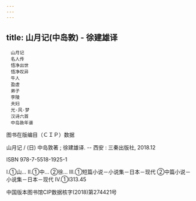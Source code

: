 ```yaml
---
---
---
```

title: 山月记(中岛敦) - 徐建雄译
---


```
　山月记
　名人传
　悟净出世
　悟净叹异
　牛人
　盈虚
　弟子
　李陵
　夫妇
　光·风·梦
　汉诗六首
　中岛敦年谱
```




图书在版编目（ＣＩＰ）数据

山月记 / (日) 中岛敦著 ; 徐建雄译. -- 西安 : 三秦出版社, 2018.12

ISBN 978-7-5518-1925-1

Ⅰ.①山… Ⅱ.①中… ②徐… Ⅲ.①短篇小说－小说集－日本－现代 ②中篇小说－小说集－日本－现代 Ⅳ.①I313.45

中国版本图书馆CIP数据核字(2018)第274421号